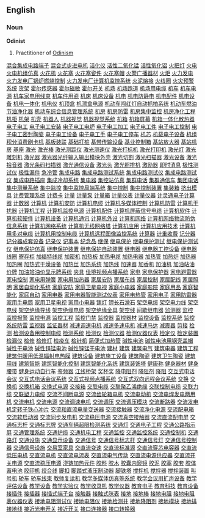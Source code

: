 ==English==

===Noun===
'''Odinist'''

# Practitioner of [[Odinism]]
[http://www.88118888.com/dzdg010/001.htm 混合集成电路端子]
[http://www.88118888.com/dzdg010/002.htm 混合式步进电机]
[http://www.88118888.com/dzdg010/003.htm 活化仪]
[http://www.88118888.com/dzdg010/004.htm 活性二氧化锰]
[http://www.88118888.com/dzdg010/005.htm 活性氧化铝]
[http://www.88118888.com/dzdg010/006.htm 火把灯]
[http://www.88118888.com/dzdg010/007.htm 火电]
[http://www.88118888.com/dzdg010/008.htm 火电机组仿真]
[http://www.88118888.com/dzdg010/009.htm 火花机]
[http://www.88118888.com/dzdg010/010.htm 火花塞]
[http://www.88118888.com/dzdg010/011.htm 火花塞瓷件]
[http://www.88118888.com/dzdg010/012.htm 火花塞帽]
[http://www.88118888.com/dzdg010/013.htm 火警广播器材]
[http://www.88118888.com/dzdg010/014.htm 火炬]
[http://www.88118888.com/dzdg010/015.htm 火力发电]
[http://www.88118888.com/dzdg010/016.htm 火力发电厂锅炉燃烧控制]
[http://www.88118888.com/dzdg010/017.htm 火力发电厂计算机监控系统]
[http://www.88118888.com/dzdg010/018.htm 火泥熔接]
[http://www.88118888.com/dzdg010/019.htm 火线圈]
[http://www.88118888.com/dzdg010/020.htm 火灾预警系统]
[http://www.88118888.com/dzdg010/021.htm 货架]
[http://www.88118888.com/dzdg010/022.htm 霍尔传感器]
[http://www.88118888.com/dzdg010/023.htm 霍尔磁敏]
[http://www.88118888.com/dzdg010/024.htm 霍尔开关]
[http://www.88118888.com/dzdg010/025.htm 机场]
[http://www.88118888.com/dzdg010/026.htm 机场跑道]
[http://www.88118888.com/dzdg010/027.htm 机场用电缆]
[http://www.88118888.com/dzdg010/028.htm 机车]
[http://www.88118888.com/dzdg010/029.htm 机车电源]
[http://www.88118888.com/dzdg010/030.htm 机车家电用线束]
[http://www.88118888.com/dzdg010/031.htm 机车件用瓷]
[http://www.88118888.com/dzdg010/032.htm 机床]
[http://www.88118888.com/dzdg010/033.htm 机床设备]
[http://www.88118888.com/dzdg010/034.htm 机电]
[http://www.88118888.com/dzdg010/035.htm 机电防静电]
[http://www.88118888.com/dzdg010/036.htm 机电配件]
[http://www.88118888.com/dzdg010/037.htm 机电设备]
[http://www.88118888.com/dzdg010/038.htm 机电一体化]
[http://www.88118888.com/dzdg010/039.htm 机电仪]
[http://www.88118888.com/dzdg010/040.htm 机顶盒]
[http://www.88118888.com/dzdg010/041.htm 机顶盒电源]
[http://www.88118888.com/dzdg010/042.htm 机动车闯红灯自动抓拍系统]
[http://www.88118888.com/dzdg010/043.htm 机动车燃油节油净化器]
[http://www.88118888.com/dzdg010/044.htm 机动车综合信息管理系统]
[http://www.88118888.com/dzdg010/045.htm 机房]
[http://www.88118888.com/dzdg010/046.htm 机房防雷]
[http://www.88118888.com/dzdg010/047.htm 机房集中监控]
[http://www.88118888.com/dzdg010/048.htm 机房净化工程]
[http://www.88118888.com/dzdg010/049.htm 机柜]
[http://www.88118888.com/dzdg010/050.htm 机架]
[http://www.88118888.com/dzdg010/051.htm 机壳]
[http://www.88118888.com/dzdg010/052.htm 机器人]
[http://www.88118888.com/dzdg010/053.htm 机器视觉]
[http://www.88118888.com/dzdg010/054.htm 机器视觉系统]
[http://www.88118888.com/dzdg010/055.htm 机箱]
[http://www.88118888.com/dzdg010/056.htm 机箱屏幕]
[http://www.88118888.com/dzdg010/057.htm 机箱一体化散热器]
[http://www.88118888.com/dzdg010/058.htm 电子电工]
[http://www.88118888.com/dzdg010/059.htm 电子电工安装]
[http://www.88118888.com/dzdg010/060.htm 电子电工电炉]
[http://www.88118888.com/dzdg010/061.htm 电子电工加工]
[http://www.88118888.com/dzdg010/062.htm 电子电工件]
[http://www.88118888.com/dzdg010/063.htm 电子电工控制]
[http://www.88118888.com/dzdg010/064.htm 电子电工密封陶瓷]
[http://www.88118888.com/dzdg010/065.htm 电子电工设备]
[http://www.88118888.com/dzdg010/066.htm 电子电工手]
[http://www.88118888.com/dzdg010/067.htm 电子电工停车]
[http://www.88118888.com/dzdg010/068.htm 机芯]
[http://www.88118888.com/dzdg010/069.htm 机载电子设备]
[http://www.88118888.com/dzdg010/070.htm 机组]
[http://www.88118888.com/dzdg010/071.htm 积分消费刷卡机]
[http://www.88118888.com/dzdg010/072.htm 基板装联]
[http://www.88118888.com/dzdg010/073.htm 基础打桩]
[http://www.88118888.com/dzdg010/074.htm 基带传输设备]
[http://www.88118888.com/dzdg010/075.htm 基业控制箱]
[http://www.88118888.com/dzdg010/076.htm 基站放大器]
[http://www.88118888.com/dzdg010/077.htm 基站机房]
[http://www.88118888.com/dzdg010/078.htm 基座]
[http://www.88118888.com/dzdg010/079.htm 激光]
[http://www.88118888.com/dzdg010/080.htm 激光棒]
[http://www.88118888.com/dzdg010/081.htm 激光测距仪]
[http://www.88118888.com/dzdg010/082.htm 激光测速仪]
[http://www.88118888.com/dzdg010/083.htm 激光打标机]
[http://www.88118888.com/dzdg010/084.htm 激光打印机]
[http://www.88118888.com/dzdg010/085.htm 激光灯]
[http://www.88118888.com/dzdg010/086.htm 激光雕刻机]
[http://www.88118888.com/dzdg010/087.htm 激光器]
[http://www.88118888.com/dzdg010/088.htm 激光器光纤输入输出模块外壳]
[http://www.88118888.com/dzdg010/089.htm 激光切割]
[http://www.88118888.com/dzdg010/090.htm 激光扫描器]
[http://www.88118888.com/dzdg010/091.htm 激光设备]
[http://www.88118888.com/dzdg010/092.htm 激光拾音器]
[http://www.88118888.com/dzdg010/093.htm 激光条码扫描器]
[http://www.88118888.com/dzdg010/094.htm 激光通信设备]
[http://www.88118888.com/dzdg010/095.htm 激光头]
[http://www.88118888.com/dzdg010/096.htm 激光照排机]
[http://www.88118888.com/dzdg010/097.htm 激励器]
[http://www.88118888.com/dzdg010/098.htm 即时消息]
[http://www.88118888.com/dzdg010/099.htm 极性测试仪]
[http://www.88118888.com/dzdg010/100.htm 极性漏件]
[http://www.88118888.com/dzdg010/101.htm 急冷管]
[http://www.88118888.com/dzdg010/102.htm 集成电路]
[http://www.88118888.com/dzdg010/103.htm 集成电路测试系统]
[http://www.88118888.com/dzdg010/104.htm 集成电路测试仪]
[http://www.88118888.com/dzdg010/105.htm 集成电路测试议]
[http://www.88118888.com/dzdg010/106.htm 集成电路插座]
[http://www.88118888.com/dzdg010/107.htm 集成冷却系统]
[http://www.88118888.com/dzdg010/108.htm 集电器]
[http://www.88118888.com/dzdg010/109.htm 集控站仿真]
[http://www.88118888.com/dzdg010/110.htm 集群电话]
[http://www.88118888.com/dzdg010/111.htm 集群通信车]
[http://www.88118888.com/dzdg010/112.htm 集团电话]
[http://www.88118888.com/dzdg010/113.htm 集中测量系统]
[http://www.88118888.com/dzdg010/114.htm 集中监控]
[http://www.88118888.com/dzdg010/115.htm 集中监控局端系统]
[http://www.88118888.com/dzdg010/116.htm 集中控制]
[http://www.88118888.com/dzdg010/117.htm 集中控制装置]
[http://www.88118888.com/dzdg010/118.htm 集装箱]
[http://www.88118888.com/dzdg010/119.htm 挤出模具]
[http://www.88118888.com/dzdg010/120.htm 计费管理系统]
[http://www.88118888.com/dzdg010/121.htm 计费卡]
[http://www.88118888.com/dzdg010/122.htm 计量]
[http://www.88118888.com/dzdg010/123.htm 计量泵]
[http://www.88118888.com/dzdg010/124.htm 计量箱]
[http://www.88118888.com/dzdg010/125.htm 计量仪表]
[http://www.88118888.com/dzdg010/126.htm 计量仪器]
[http://www.88118888.com/dzdg010/127.htm 计灵通电子计算器]
[http://www.88118888.com/dzdg010/128.htm 计数器]
[http://www.88118888.com/dzdg010/129.htm 计算机]
[http://www.88118888.com/dzdg010/130.htm 计算机安防]
[http://www.88118888.com/dzdg010/131.htm 计算机电缆]
[http://www.88118888.com/dzdg010/132.htm 计算机多媒体控制]
[http://www.88118888.com/dzdg010/133.htm 计算机防雷]
[http://www.88118888.com/dzdg010/134.htm 计算机干扰器]
[http://www.88118888.com/dzdg010/135.htm 计算机工程]
[http://www.88118888.com/dzdg010/136.htm 计算机监控电源]
[http://www.88118888.com/dzdg010/137.htm 计算机配件]
[http://www.88118888.com/dzdg010/138.htm 计算机屏蔽信号电缆]
[http://www.88118888.com/dzdg010/139.htm 计算机软件]
[http://www.88118888.com/dzdg010/140.htm 计算机软硬件]
[http://www.88118888.com/dzdg010/141.htm 计算机设备]
[http://www.88118888.com/dzdg010/142.htm 计算机通讯]
[http://www.88118888.com/dzdg010/143.htm 计算机外设]
[http://www.88118888.com/dzdg010/144.htm 计算机网络]
[http://www.88118888.com/dzdg010/145.htm 计算机网络物流防伪信息系统]
[http://www.88118888.com/dzdg010/146.htm 计算机网络系统]
[http://www.88118888.com/dzdg010/147.htm 计算机无线网络塔]
[http://www.88118888.com/dzdg010/148.htm 计算机应用]
[http://www.88118888.com/dzdg010/149.htm 计算机应用技术]
[http://www.88118888.com/dzdg010/150.htm 计算机用多对电缆]
[http://www.88118888.com/dzdg010/151.htm 计算机用控制电缆]
[http://www.88118888.com/dzdg010/152.htm 计算机远程图像监控系统]
[http://www.88118888.com/dzdg010/153.htm 计算器]
[http://www.88118888.com/dzdg010/154.htm 计重收费]
[http://www.88118888.com/dzdg010/155.htm 记分器]
[http://www.88118888.com/dzdg010/156.htm 记分器成套设备]
[http://www.88118888.com/dzdg010/157.htm 记录仪]
[http://www.88118888.com/dzdg010/158.htm 记事本]
[http://www.88118888.com/dzdg010/159.htm 纪念品]
[http://www.88118888.com/dzdg010/160.htm 继保]
[http://www.88118888.com/dzdg010/161.htm 继电保护]
[http://www.88118888.com/dzdg010/162.htm 继电保护测试]
[http://www.88118888.com/dzdg010/163.htm 继电保护测试仪]
[http://www.88118888.com/dzdg010/164.htm 继电保护仿真]
[http://www.88118888.com/dzdg010/165.htm 继电保护装置]
[http://www.88118888.com/dzdg010/166.htm 继电保护自动装置]
[http://www.88118888.com/dzdg010/167.htm 继电器]
[http://www.88118888.com/dzdg010/168.htm 继电器工控设备]
[http://www.88118888.com/dzdg010/169.htm 继电器线圈]
[http://www.88118888.com/dzdg010/170.htm 寄存柜]
[http://www.88118888.com/dzdg010/171.htm 加福特线缆]
[http://www.88118888.com/dzdg010/172.htm 加密机]
[http://www.88118888.com/dzdg010/173.htm 加热板]
[http://www.88118888.com/dzdg010/174.htm 加热电缆]
[http://www.88118888.com/dzdg010/175.htm 加热电器]
[http://www.88118888.com/dzdg010/176.htm 加热管]
[http://www.88118888.com/dzdg010/177.htm 加热炉]
[http://www.88118888.com/dzdg010/178.htm 加热器]
[http://www.88118888.com/dzdg010/179.htm 加热圈]
[http://www.88118888.com/dzdg010/180.htm 加热式干燥设备]
[http://www.88118888.com/dzdg010/181.htm 加热丝]
[http://www.88118888.com/dzdg010/182.htm 加热系统]
[http://www.88118888.com/dzdg010/183.htm 加热线]
[http://www.88118888.com/dzdg010/184.htm 加速器]
[http://www.88118888.com/dzdg010/185.htm 加香机]
[http://www.88118888.com/dzdg010/186.htm 加油机]
[http://www.88118888.com/dzdg010/187.htm 加油站油价牌]
[http://www.88118888.com/dzdg010/188.htm 加油站油价显示牌系统]
[http://www.88118888.com/dzdg010/189.htm 夹具]
[http://www.88118888.com/dzdg010/190.htm 佳境视频点播系统]
[http://www.88118888.com/dzdg010/191.htm 家电]
[http://www.88118888.com/dzdg010/192.htm 家电保护器]
[http://www.88118888.com/dzdg010/193.htm 家电避雷器]
[http://www.88118888.com/dzdg010/194.htm 家电控制]
[http://www.88118888.com/dzdg010/195.htm 家电用弹簧]
[http://www.88118888.com/dzdg010/196.htm 家电用加热器]
[http://www.88118888.com/dzdg010/197.htm 家居安防]
[http://www.88118888.com/dzdg010/198.htm 家居布线]
[http://www.88118888.com/dzdg010/199.htm 家居控制]
[http://www.88118888.com/dzdg010/200.htm 家居配线]
[http://www.88118888.com/dzdg010/201.htm 家居照明]
[http://www.88118888.com/dzdg010/202.htm 家居自动化系统]
[http://www.88118888.com/dzdg010/203.htm 家庭安防]
[http://www.88118888.com/dzdg010/204.htm 家庭卫星电视]
[http://www.88118888.com/dzdg010/205.htm 家庭小电器]
[http://www.88118888.com/dzdg010/206.htm 家庭影院]
[http://www.88118888.com/dzdg010/207.htm 家庭用品]
[http://www.88118888.com/dzdg010/208.htm 家庭智能化]
[http://www.88118888.com/dzdg010/209.htm 家庭自动]
[http://www.88118888.com/dzdg010/210.htm 家用电器]
[http://www.88118888.com/dzdg010/211.htm 家用电器智能测试仪表]
[http://www.88118888.com/dzdg010/212.htm 家用电热管]
[http://www.88118888.com/dzdg010/213.htm 家用电子]
[http://www.88118888.com/dzdg010/214.htm 家用防雷器]
[http://www.88118888.com/dzdg010/215.htm 家用手电筒]
[http://www.88118888.com/dzdg010/216.htm 家用卫星电视]
[http://www.88118888.com/dzdg010/217.htm 家用小电器]
[http://www.88118888.com/dzdg010/218.htm 镓灯]
[http://www.88118888.com/dzdg010/219.htm 钾长石滑石]
[http://www.88118888.com/dzdg010/220.htm 架空电缆]
[http://www.88118888.com/dzdg010/221.htm 架空电力线]
[http://www.88118888.com/dzdg010/222.htm 架空电线]
[http://www.88118888.com/dzdg010/223.htm 架空绝缘导线]
[http://www.88118888.com/dzdg010/224.htm 架空绝缘电缆]
[http://www.88118888.com/dzdg010/225.htm 架空绝缘金具]
[http://www.88118888.com/dzdg010/226.htm 架空线]
[http://www.88118888.com/dzdg010/227.htm 间歇继电器]
[http://www.88118888.com/dzdg010/228.htm 监测器]
[http://www.88118888.com/dzdg010/229.htm 监控]
[http://www.88118888.com/dzdg010/230.htm 监控报警]
[http://www.88118888.com/dzdg010/231.htm 监控电源]
[http://www.88118888.com/dzdg010/232.htm 监控工程]
[http://www.88118888.com/dzdg010/233.htm 监控门禁]
[http://www.88118888.com/dzdg010/234.htm 监控器]
[http://www.88118888.com/dzdg010/235.htm 监控器材]
[http://www.88118888.com/dzdg010/236.htm 监控设备]
[http://www.88118888.com/dzdg010/237.htm 监控系统]
[http://www.88118888.com/dzdg010/238.htm 监控系统防雷]
[http://www.88118888.com/dzdg010/239.htm 监视器]
[http://www.88118888.com/dzdg010/240.htm 监证器材]
[http://www.88118888.com/dzdg010/241.htm 减速调速电机]
[http://www.88118888.com/dzdg010/242.htm 减速多速电机]
[http://www.88118888.com/dzdg010/243.htm 减速马达]
[http://www.88118888.com/dzdg010/244.htm 减震器]
[http://www.88118888.com/dzdg010/245.htm 剪接]
[http://www.88118888.com/dzdg010/246.htm 检测]
[http://www.88118888.com/dzdg010/247.htm 检测设备用控制电缆]
[http://www.88118888.com/dzdg010/248.htm 检测系统]
[http://www.88118888.com/dzdg010/249.htm 检测仪]
[http://www.88118888.com/dzdg010/250.htm 检测仪器]
[http://www.88118888.com/dzdg010/251.htm 检测仪器仪表]
[http://www.88118888.com/dzdg010/252.htm 检定仪]
[http://www.88118888.com/dzdg010/253.htm 检定装置]
[http://www.88118888.com/dzdg010/254.htm 检漏仪]
[http://www.88118888.com/dzdg010/255.htm 检修]
[http://www.88118888.com/dzdg010/256.htm 检修灯]
[http://www.88118888.com/dzdg010/257.htm 检疫车]
[http://www.88118888.com/dzdg010/258.htm 检针机]
[http://www.88118888.com/dzdg010/259.htm 简便式加热管]
[http://www.88118888.com/dzdg010/260.htm 碱性电池]
[http://www.88118888.com/dzdg010/261.htm 碱性电池用钢壳盖帽]
[http://www.88118888.com/dzdg010/262.htm 碱性干电池]
[http://www.88118888.com/dzdg010/263.htm 碱性锌锰电池]
[http://www.88118888.com/dzdg010/264.htm 碱性锌锰干电池]
[http://www.88118888.com/dzdg010/265.htm 建材]
[http://www.88118888.com/dzdg010/266.htm 建筑]
[http://www.88118888.com/dzdg010/267.htm 建筑电气]
[http://www.88118888.com/dzdg010/268.htm 建筑电器]
[http://www.88118888.com/dzdg010/269.htm 建筑工程]
[http://www.88118888.com/dzdg010/270.htm 建筑供暖用低温辐射电热膜]
[http://www.88118888.com/dzdg010/271.htm 建筑设备]
[http://www.88118888.com/dzdg010/272.htm 建筑施工设备]
[http://www.88118888.com/dzdg010/273.htm 建筑陶瓷]
[http://www.88118888.com/dzdg010/274.htm 建筑卫生陶瓷]
[http://www.88118888.com/dzdg010/275.htm 建筑用线]
[http://www.88118888.com/dzdg010/276.htm 建筑智能]
[http://www.88118888.com/dzdg010/277.htm 建筑智能化控制]
[http://www.88118888.com/dzdg010/278.htm 建筑智能化系统]
[http://www.88118888.com/dzdg010/279.htm 建筑装饰塔]
[http://www.88118888.com/dzdg010/280.htm 健康称]
[http://www.88118888.com/dzdg010/281.htm 健身器材]
[http://www.88118888.com/dzdg010/282.htm 健身腰带]
[http://www.88118888.com/dzdg010/283.htm 健身运动自行车]
[http://www.88118888.com/dzdg010/284.htm 鉴频器]
[http://www.88118888.com/dzdg010/285.htm 江线桥架]
[http://www.88118888.com/dzdg010/286.htm 奖杯奖]
[http://www.88118888.com/dzdg010/287.htm 降电阻剂]
[http://www.88118888.com/dzdg010/288.htm 降阻剂]
[http://www.88118888.com/dzdg010/289.htm 降阻]
[http://www.88118888.com/dzdg010/290.htm 交互式电话会议]
[http://www.88118888.com/dzdg010/291.htm 交互式电话会议系统]
[http://www.88118888.com/dzdg010/292.htm 交互式视频点播系统]
[http://www.88118888.com/dzdg010/293.htm 交互式双向远程会议系统]
[http://www.88118888.com/dzdg010/294.htm 交换]
[http://www.88118888.com/dzdg010/295.htm 交换机]
[http://www.88118888.com/dzdg010/296.htm 交换机箱]
[http://www.88118888.com/dzdg010/297.htm 交换式电源]
[http://www.88118888.com/dzdg010/298.htm 交接箱]
[http://www.88118888.com/dzdg010/299.htm 交联电缆]
[http://www.88118888.com/dzdg010/300.htm 交联聚乙浠绝缘]
[http://www.88118888.com/dzdg010/301.htm 交联控制电缆]
[http://www.88118888.com/dzdg010/302.htm 交联力缆]
[http://www.88118888.com/dzdg010/303.htm 交联塑力电缆]
[http://www.88118888.com/dzdg010/304.htm 交流不间断电源]
[http://www.88118888.com/dzdg010/305.htm 交流齿轮箱电机]
[http://www.88118888.com/dzdg010/306.htm 交流电动机]
[http://www.88118888.com/dzdg010/307.htm 交流电焊发电两用机]
[http://www.88118888.com/dzdg010/308.htm 交流电机]
[http://www.88118888.com/dzdg010/309.htm 交流电源]
[http://www.88118888.com/dzdg010/310.htm 交流调速电机]
[http://www.88118888.com/dzdg010/311.htm 交流调压]
[http://www.88118888.com/dzdg010/312.htm 交流调压模块]
[http://www.88118888.com/dzdg010/313.htm 交流断路器]
[http://www.88118888.com/dzdg010/314.htm 交流发电机定转子铁心冲片]
[http://www.88118888.com/dzdg010/315.htm 交流和直流电量变送器]
[http://www.88118888.com/dzdg010/316.htm 交流接触器]
[http://www.88118888.com/dzdg010/317.htm 交流净化电源]
[http://www.88118888.com/dzdg010/318.htm 交流配电箱]
[http://www.88118888.com/dzdg010/319.htm 交流软启动器]
[http://www.88118888.com/dzdg010/320.htm 交流同步发电机]
[http://www.88118888.com/dzdg010/321.htm 交流稳压电源]
[http://www.88118888.com/dzdg010/322.htm 交流真空接触器]
[http://www.88118888.com/dzdg010/323.htm 交流直流配电屏]
[http://www.88118888.com/dzdg010/324.htm 交通标志杆]
[http://www.88118888.com/dzdg010/325.htm 交通标志牌]
[http://www.88118888.com/dzdg010/326.htm 交通车辆超限检测系统]
[http://www.88118888.com/dzdg010/327.htm 交通灯]
[http://www.88118888.com/dzdg010/328.htm 交通电子工程]
[http://www.88118888.com/dzdg010/329.htm 交通公路指示屏]
[http://www.88118888.com/dzdg010/330.htm 交通管理系统]
[http://www.88118888.com/dzdg010/331.htm 交通护缆]
[http://www.88118888.com/dzdg010/332.htm 交通机电工程]
[http://www.88118888.com/dzdg010/333.htm 交通监控]
[http://www.88118888.com/dzdg010/334.htm 交通监控系统]
[http://www.88118888.com/dzdg010/335.htm 交通控制机]
[http://www.88118888.com/dzdg010/336.htm 交通路灯]
[http://www.88118888.com/dzdg010/337.htm 交通设施]
[http://www.88118888.com/dzdg010/338.htm 交通显示设备]
[http://www.88118888.com/dzdg010/339.htm 交通信号]
[http://www.88118888.com/dzdg010/340.htm 交通信号标志杆]
[http://www.88118888.com/dzdg010/341.htm 交通信号灯]
[http://www.88118888.com/dzdg010/342.htm 交通信号控制器]
[http://www.88118888.com/dzdg010/343.htm 交通信号设施]
[http://www.88118888.com/dzdg010/344.htm 交易室家具]
[http://www.88118888.com/dzdg010/345.htm 交直流变速]
[http://www.88118888.com/dzdg010/346.htm 交直流标准源]
[http://www.88118888.com/dzdg010/347.htm 交直流穿芯电容器]
[http://www.88118888.com/dzdg010/348.htm 交直流低压电机]
[http://www.88118888.com/dzdg010/349.htm 交直流电机]
[http://www.88118888.com/dzdg010/350.htm 交直流电流表]
[http://www.88118888.com/dzdg010/351.htm 交直流电气传动]
[http://www.88118888.com/dzdg010/352.htm 交直流电源供应器]
[http://www.88118888.com/dzdg010/353.htm 交直流开关电源]
[http://www.88118888.com/dzdg010/354.htm 交直流稳压电源]
[http://www.88118888.com/dzdg010/355.htm 浇铸加热元件]
[http://www.88118888.com/dzdg010/356.htm 胶料]
[http://www.88118888.com/dzdg010/357.htm 胶木]
[http://www.88118888.com/dzdg010/358.htm 胶囊内窥镜]
[http://www.88118888.com/dzdg010/359.htm 胶泥]
[http://www.88118888.com/dzdg010/360.htm 胶塞]
[http://www.88118888.com/dzdg010/361.htm 胶套]
[http://www.88118888.com/dzdg010/362.htm 胶体蓄电池]
[http://www.88118888.com/dzdg010/363.htm 胶印机]
[http://www.88118888.com/dzdg010/364.htm 绞合线]
[http://www.88118888.com/dzdg010/365.htm 脚扣]
[http://www.88118888.com/dzdg010/366.htm 脚踏式液压制动器]
[http://www.88118888.com/dzdg010/367.htm 脚铁塔]
[http://www.88118888.com/dzdg010/368.htm 搅拌机]
[http://www.88118888.com/dzdg010/369.htm 搅拌器]
[http://www.88118888.com/dzdg010/370.htm 搅拌装置]
[http://www.88118888.com/dzdg010/371.htm 叫号机]
[http://www.88118888.com/dzdg010/372.htm 轿车]
[http://www.88118888.com/dzdg010/373.htm 轿车线束]
[http://www.88118888.com/dzdg010/374.htm 教师复读机]
[http://www.88118888.com/dzdg010/375.htm 教学多媒体仿真等系统]
[http://www.88118888.com/dzdg010/376.htm 教学会议用扩声设备]
[http://www.88118888.com/dzdg010/377.htm 教学评估设备]
[http://www.88118888.com/dzdg010/378.htm 教学设备]
[http://www.88118888.com/dzdg010/379.htm 教学实验仪]
[http://www.88118888.com/dzdg010/380.htm 教学收录机]
[http://www.88118888.com/dzdg010/381.htm 教学仪器]
[http://www.88118888.com/dzdg010/382.htm 教育电子]
[http://www.88118888.com/dzdg010/383.htm 教育科技]
[http://www.88118888.com/dzdg010/384.htm 教育设备]
[http://www.88118888.com/dzdg010/385.htm 接插件]
[http://www.88118888.com/dzdg010/386.htm 接插器]
[http://www.88118888.com/dzdg010/387.htm 接插式端子台]
[http://www.88118888.com/dzdg010/388.htm 接触器]
[http://www.88118888.com/dzdg010/389.htm 接触式咪表]
[http://www.88118888.com/dzdg010/390.htm 接地]
[http://www.88118888.com/dzdg010/391.htm 接地棒]
[http://www.88118888.com/dzdg010/392.htm 接地电阻]
[http://www.88118888.com/dzdg010/393.htm 接地电阻表仪器仪表]
[http://www.88118888.com/dzdg010/394.htm 接地电阻测试仪]
[http://www.88118888.com/dzdg010/395.htm 接地电阻仪]
[http://www.88118888.com/dzdg010/396.htm 接地检测井]
[http://www.88118888.com/dzdg010/397.htm 接地降阻剂]
[http://www.88118888.com/dzdg010/398.htm 接地模块]
[http://www.88118888.com/dzdg010/399.htm 接地排]
[http://www.88118888.com/dzdg010/400.htm 接地线]
[http://www.88118888.com/dzdg010/401.htm 接近光电开关]
[http://www.88118888.com/dzdg010/402.htm 接近开关]
[http://www.88118888.com/dzdg010/403.htm 接口连接器]
[http://www.88118888.com/dzdg010/404.htm 接口转换器]